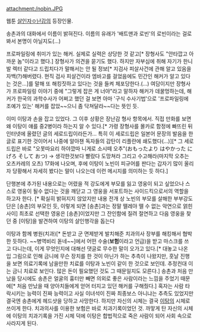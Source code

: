 attachment:/nobin.JPG

웹툰 [[살인자ㅇ난감]]의 등장인물.

송촌과의 대화에서 이름이 밝혀진다. 이름의 유래가 '배트맨과 로빈'의 로빈이라는 걸로 봐서 본명이 아닐지도(...)

프로파일링에 취미가 있는 해커. 실제로 실력은 상당한 것 같고[* 장형사도 "안타깝고 아까운 놈"이라고 했다.] 장형사가 의견을 묻기도 했다. 하지만 자부심에 취해 자기가 한니발 렉터 같다고 드립치다가 말해서는 안 될 정보[* 지검사 피살사건에 관해 알고 있음을 자백(?)해버렸다. 현직 검사 피살건이라 엠바고를 걸었음에도 민간인 해커가 알고 있다는 것은...]를 말해 또 해킹짓하고 있다는 것을 들켜 체포당한다.(...) 여담이지만 장형사가 프로파일링 이야기 중에 "그렇게 잡은 게 너야"라고 말하자 해커가 데꿀멍하는데, 해커가 한국의 과학수사가 어쩌고 했던 걸 보면 아마 '구식 수사기법'으로 '프로파일링에 조예가 있는' 해커를 잡았~~으니 좀 닥쳐달라~~다는 뜻인 듯.

이미 이탕과 손을 잡고 있었다. 그 이후 상황은 장난감 형사 항목에서. 직접 만화를 보면 왜 이탕이 얘를 중2병이라 하는지 알 수 있다.[* 가령 장형사를 몰카로 함정에 빠뜨린 뒤 인터넷에 올렸던 글의 세로드립이라든가... 특히 이 세로드립은 일본어 문장의 발음을 한글로 표기한 것이어서 나중에 알아챈 독자들의 감탄이 리플란에 쇄도했다(...)][* 그 세로드립은 바로 "오못따요리 하야깠따 니게로 소시떼 오추"(おもったより はやかった にげろ そして おつ) → 생각한것보다 빨랐다 도망쳐라 그리고 수고해라(마지막 오추는 오츠카레의 오츠) 17화에 나오며, 후에 이탕이 노빈이 피규어를 판다는 갑자기 많이 올리자 당황해서 자세히 봤다는 말이 나오는데 이런 메시지를 의미하는 듯 하다.]

단행본에 추가된 내용으로는 어렸을 적 강도에게 부모를 잃고 영웅이 되고 싶었으나 스스로 영웅이 될수 없다는 것을 깨닫고 그 영웅을 서포트하는 사이드킥으로서의 역할을 하고자 한다. [* 확실히 밝혀지지 않았지만 내용 전개 상 노빈의 부모를 살해한 부부강도단은 [송촌]의 부모인 듯, 이렇게 되면 [송촌]과는 정말 뗄레야 뗄 수 없는 악연으로 얽힌 사이] 최초로 선택한 영웅은 [송촌]이었지만 그 잔인함에 질려 절연하고 다음 영웅을 찾던 중 [이탕]을 발견하여 이탕의 살인행각을 돕는다

이탕과 함께 병원(치과)[* 돈받고 군 면제받게 발치해준 치과의사 장부를 해킹해서 협박한 듯하다. ~~병역비리 돋네~~]에서 어떤 수술('''보험'''이라고 언급)을 받고 마스크를 쓰고 다니는데, 이게 무엇인지에 대해선 댓글로 무수한 말이 오가고 있다.[* 대놓고 나온 입 그림으로 인해 금니에 무슨 장치를 한 것이 아닌가 하는 추측이 나왔지만, 훗날 진행을 보면 의료기록에 남을만한 치료를 이탕과 노빈이 같이 한 것으로 보인데. 추정컨대 이는 금니 치료로 보인다. 많은 돈이 필요했던 것도 그 때문일지도 모른다.] 송촌과 처음 만났을 당시에도 송촌은 얼굴의 흉터만 빼면 의외로 좋은 사람이라는 느낌을 주었기 때문에[* 처음 만났을 때 양아치들에게 얻어 터지고 있던 해커를 구해줬다.] 혹자는 사람 타락시키는 능력이 진짜 능력이고 사실 이녀석이 진짜 최종보스 아니냐는 추측도 있었지만 결국엔 송촌에게 헤드샷을 당하고 사망한다. 하지만 자신의 시체는 결국 [[이탕]]의 시체로 쓰이게 한다. 치과의사를 이용한 보험은 바로 치과기록이었던 것. 까맣게 탄 자신의 시체에 이탕의 치과기록을 가진 시체 덕에 이탕은 합법적으로 죽은 사람이 되어 사회 속으로 사라지게 된다.
